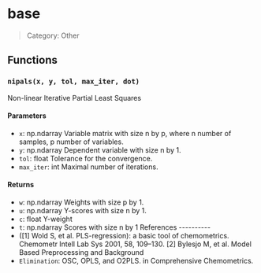 # base

> Category: Other

## Functions

### `nipals(x, y, tol, max_iter, dot)`

Non-linear Iterative Partial Least Squares

#### Parameters

- `x`: np.ndarray Variable matrix with size n by p, where n number of samples, p number of variables.
- `y`: np.ndarray Dependent variable with size n by 1.
- `tol`: float Tolerance for the convergence.
- `max_iter`: int Maximal number of iterations.

#### Returns

- `w`: np.ndarray Weights with size p by 1.
- `u`: np.ndarray Y-scores with size n by 1.
- `c`: float Y-weight
- `t`: np.ndarray Scores with size n by 1 References ----------
-  ([1] Wold S, et al. PLS-regression): a basic tool of chemometrics. Chemometr Intell Lab Sys 2001, 58, 109–130. [2] Bylesjo M, et al. Model Based Preprocessing and Background
- `Elimination`: OSC, OPLS, and O2PLS. in Comprehensive Chemometrics.
